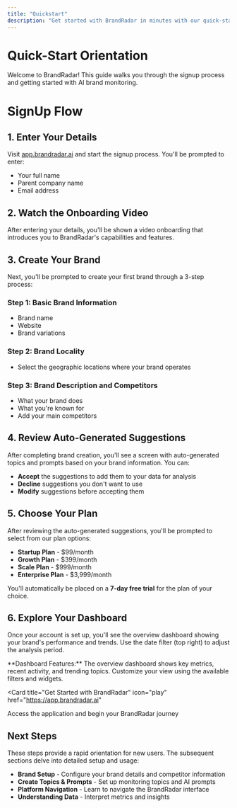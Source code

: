 ```yaml
---
title: "Quickstart"
description: "Get started with BrandRadar in minutes with our quick-start orientation guide"
---
```


# Quick-Start Orientation

Welcome to BrandRadar! This guide walks you through the signup process and getting started with AI brand monitoring.

# SignUp Flow

## 1. Enter Your Details

Visit [app.brandradar.ai](https://app.brandradar.ai) and start the signup process. You'll be prompted to enter:
- Your full name
- Parent company name
- Email address

## 2. Watch the Onboarding Video

After entering your details, you'll be shown a video onboarding that introduces you to BrandRadar's capabilities and features.

## 3. Create Your Brand

Next, you'll be prompted to create your first brand through a 3-step process:

### Step 1: Basic Brand Information
- Brand name
- Website
- Brand variations

### Step 2: Brand Locality
- Select the geographic locations where your brand operates

### Step 3: Brand Description and Competitors
- What your brand does
- What you're known for
- Add your main competitors

## 4. Review Auto-Generated Suggestions

After completing brand creation, you'll see a screen with auto-generated topics and prompts based on your brand information. You can:
- **Accept** the suggestions to add them to your data for analysis
- **Decline** suggestions you don't want to use
- **Modify** suggestions before accepting them

## 5. Choose Your Plan

After reviewing the auto-generated suggestions, you'll be prompted to select from our plan options:
- **Startup Plan** - $99/month
- **Growth Plan** - $399/month  
- **Scale Plan** - $999/month
- **Enterprise Plan** - $3,999/month

You'll automatically be placed on a **7-day free trial** for the plan of your choice.

## 6. Explore Your Dashboard

Once your account is set up, you'll see the overview dashboard showing your brand's performance and trends. Use the date filter (top right) to adjust the analysis period.

<Note>
**Dashboard Features:** The overview dashboard shows key metrics, recent activity, and trending topics. Customize your view using the available filters and widgets.
</Note>

<Card
  title="Get Started with BrandRadar"
  icon="play"
  href="https://app.brandradar.ai"
>
  Access the application and begin your BrandRadar journey
</Card>

## Next Steps

These steps provide a rapid orientation for new users. The subsequent sections delve into detailed setup and usage:

- **Brand Setup** - Configure your brand details and competitor information
- **Create Topics & Prompts** - Set up monitoring topics and AI prompts
- **Platform Navigation** - Learn to navigate the BrandRadar interface
- **Understanding Data** - Interpret metrics and insights
